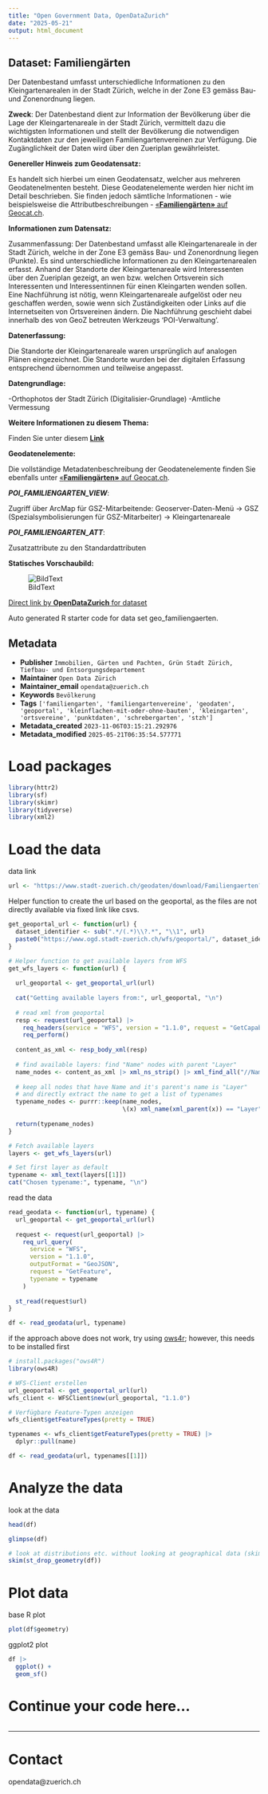 ```yaml
---
title: "Open Government Data, OpenDataZurich"
date: "2025-05-21"
output: html_document
---
```


## Dataset: Familiengärten

Der Datenbestand umfasst unterschiedliche Informationen zu den Kleingartenarealen in der Stadt Zürich, welche in der Zone E3 gemäss Bau- und Zonenordnung liegen.  

**Zweck**: Der Datenbestand dient zur Information der Bevölkerung über die Lage der Kleingartenareale in der Stadt Zürich, vermittelt dazu die wichtigsten Informationen und stellt der Bevölkerung die notwendigen Kontaktdaten zur den jeweiligen Familiengartenvereinen zur Verfügung. Die Zugänglichkeit der Daten wird über den Zueriplan gewährleistet.

**Genereller Hinweis zum Geodatensatz:**

Es handelt sich hierbei um einen Geodatensatz, welcher aus mehreren Geodatenelmenten besteht. Diese Geodatenelemente werden hier nicht im Detail beschrieben. Sie finden jedoch sämtliche Informationen - wie beispielsweise die Attributbeschreibungen - [«**Familiengärten»** auf Geocat.ch](https://www.geocat.ch/geonetwork/srv/ger/catalog.search#/metadata/c8259661-0845-4ad3-8010-7b857258abe2).
			   

**Informationen zum Datensatz:**

Zusammenfassung: 
Der Datenbestand umfasst alle Kleingartenareale in der Stadt Zürich, welche in der Zone E3 gemäss Bau- und Zonenordnung liegen (Punkte). Es sind unterschiedliche Informationen zu den Kleingartenarealen erfasst. 
Anhand der Standorte der Kleingartenareale wird Interessenten über den Zueriplan gezeigt, an wen bzw. welchen Ortsverein sich Interessenten und Interessentinnen für einen Kleingarten wenden sollen. 
Eine Nachführung ist nötig, wenn Kleingartenareale aufgelöst oder neu geschaffen werden, sowie wenn sich Zuständigkeiten oder Links auf die Internetseiten von Ortsvereinen ändern. 
Die Nachführung geschieht dabei innerhalb des von GeoZ betreuten Werkzeugs 'POI-Verwaltung'. 

**Datenerfassung:**

Die Standorte der Kleingartenareale waren ursprünglich auf analogen Plänen eingezeichnet. Die Standorte wurden bei der digitalen Erfassung entsprechend übernommen und teilweise angepasst.

**Datengrundlage:**

-Orthophotos der Stadt Zürich (Digitalisier-Grundlage)
-Amtliche Vermessung

**Weitere Informationen zu diesem Thema:**

Finden Sie unter diesem [**Link**](http://www.stadt-zue-rich.ch/content/ted/de/index/gsz/planung_u_bau/konzepte_und_leitbilder/kleingartenareale_familiengaerten.html)

**Geodatenelemente:**

Die vollständige Metadatenbeschreibung der Geodatenelemente finden Sie ebenfalls unter [«**Familiengärten»** auf Geocat.ch](https://www.geocat.ch/geonetwork/srv/ger/md.viewer#/full_view/c8259661-0845-4ad3-8010-7b857258abe2).

***POI_FAMILIENGARTEN_VIEW***: 

Zugriff über ArcMap für GSZ-Mitarbeitende: Geoserver-Daten-Menü -&gt; GSZ (Spezialsymbolisierungen für GSZ-Mitarbeiter) -&gt; Kleingartenareale


***POI_FAMILIENGARTEN_ATT***: 

Zusatzattribute zu den Standardattributen




**Statisches Vorschaubild:**

![BildText](https://www.gis.stadt-zuerich.ch/zueriplan_docs/geocat/c8259661-0845-4ad3-8010-7b857258abe2.png)



[Direct link by **OpenDataZurich** for dataset](https://data.stadt-zuerich.ch/dataset/geo_familiengaerten)

Auto generated R starter code for data set geo_familiengaerten.

## Metadata

- **Publisher** `Immobilien, Gärten und Pachten, Grün Stadt Zürich, Tiefbau- und Entsorgungsdepartement`
- **Maintainer** `Open Data Zürich`
- **Maintainer_email** `opendata@zuerich.ch`
- **Keywords** `Bevölk­erung`
- **Tags** `['familiengarten', 'familiengartenvereine', 'geodaten', 'geoportal', 'kleinflachen-mit-oder-ohne-bauten', 'kleingarten', 'ortsvereine', 'punktdaten', 'schrebergarten', 'stzh']`
- **Metadata_created** `2023-11-06T03:15:21.292976`
- **Metadata_modified** `2025-05-21T06:35:54.577771`


# Load packages

```r
library(httr2)
library(sf)
library(skimr)
library(tidyverse)
library(xml2)
```

# Load the data

data link
```r
url <- "https://www.stadt-zuerich.ch/geodaten/download/Familiengaerten?format=geojson_link"
```


Helper function to create the url based on the geoportal, as the files are not directly available via fixed link like csvs.
```r
get_geoportal_url <- function(url) {
  dataset_identifier <- sub(".*/(.*)\\?.*", "\\1", url)
  paste0("https://www.ogd.stadt-zuerich.ch/wfs/geoportal/", dataset_identifier)
}
```

```r
# Helper function to get available layers from WFS
get_wfs_layers <- function(url) {
  
  url_geoportal <- get_geoportal_url(url)
  
  cat("Getting available layers from:", url_geoportal, "\n")
  
  # read xml from geoportal
  resp <- request(url_geoportal) |> 
    req_headers(service = "WFS", version = "1.1.0", request = "GetCapabilities") |> 
    req_perform()
  
  content_as_xml <- resp_body_xml(resp)
  
  # find available layers: find "Name" nodes with parent "Layer"
  name_nodes <- content_as_xml |> xml_ns_strip() |> xml_find_all("//Name")
  
  # keep all nodes that have Name and it's parent's name is "Layer"
  # and directly extract the name to get a list of typenames
  typename_nodes <- purrr::keep(name_nodes,
                                \(x) xml_name(xml_parent(x)) == "Layer")
  
  return(typename_nodes)
}

# Fetch available layers
layers <- get_wfs_layers(url)

# Set first layer as default
typename <- xml_text(layers[[1]])
cat("Chosen typename:", typename, "\n")
```

read the data
```r
read_geodata <- function(url, typename) {
  url_geoportal <- get_geoportal_url(url)
  
  request <- request(url_geoportal) |>
    req_url_query(
      service = "WFS",
      version = "1.1.0",
      outputFormat = "GeoJSON",
      request = "GetFeature",
      typename = typename
    )
  
  st_read(request$url)
}

df <- read_geodata(url, typename)
```

if the approach above does not work, try using [ows4r](https://eblondel.github.io/ows4R/); however, this needs to be installed first
```r
# install.packages("ows4R")
library(ows4R)

# WFS-Client erstellen
url_geoportal <- get_geoportal_url(url)
wfs_client <- WFSClient$new(url_geoportal, "1.1.0")

# Verfügbare Feature-Typen anzeigen
wfs_client$getFeatureTypes(pretty = TRUE)

typenames <- wfs_client$getFeatureTypes(pretty = TRUE) |> 
  dplyr::pull(name)

df <- read_geodata(url, typenames[[1]])
```

# Analyze the data

look at the data
```r
head(df)
```

```r
glimpse(df)
```

```r
# look at distributions etc. without looking at geographical data (skim cannot deal with geometries)
skim(st_drop_geometry(df))
```

# Plot data

base R plot
```r
plot(df$geometry)
```

ggplot2 plot
```r
df |>
  ggplot() +
  geom_sf()
```

# Continue your code here...

```r

```

------------------------------------------------------------------------

# Contact

opendata@zuerich.ch
